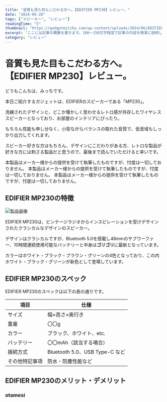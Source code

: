 ```yaml
---
title: "音質も見た目もこだわる方へ。【EDIFIER MP230】レビュー。"
date: "2024-09-20"
tags: ["スピーカー", "レビュー"]
readingTime: "5"
thumbnail: "https://gadgetmitchy.com/wp-content/uploads/2024/06/EDIFIER-MP230.png"
excerpt: "ここには記事の概要を書きます。100〜150文字程度で記事の内容を簡潔に説明します。"
category: "レビュー"
---
```


# 音質も見た目もこだわる方へ。【EDIFIER MP230】レビュー。

どうもこんちは、みっちです。

本日ご紹介するガジェットは、EDIFIERのスピーカーである「MP230」。

洗練されたデザインと、どこか懐かしく思わせるレトロ感が共存したワイヤレススピーカーとなっており、お部屋のインテリアにぴったり。

もちろん性能も申し分なく、小型ながらバランスの取れた音質で、低音域もしっかり出力してくれます。

スピーカー好きな方はもちろん、デザインにこだわりがある方、レトロな製品が好きな方には刺さる製品だと思うので、最後まで読んでいただけると幸いです。

<AffiliateLink
  title="Edifier MP230 スピーカー Bluetooth スピーカー 木製 ワイヤレス 小型 16時間音楽再生 TFカード Type-C 充電式 ベースプレーヤー AUX 対応 プレゼントとして"
  imageUrl="https://m.media-amazon.com/images/I/419xiWtbTOL._SL500_.jpg"
  price="¥9,900"
  description="【製品の簡単な説明】"
  rating={4.5}
  amazonUrl="https://www.amazon.co.jp/dp/B09MTKMKS2?tag=gadgetmitchy-22&linkCode=ogi&th=1&psc=1"
  rakutenUrl="Edifier MP230 スピーカー Bluetooth スピーカー 木製 ワイヤレス 小型 16時間音楽再生 TFカード Type-C 充電式 ベースプレーヤー AUX 対応 プレゼントとして"
/>

<Note type="info">
  本製品はメーカー様からの提供を受けて執筆したものですが、忖度は一切しておりません。
</Note>

<Note type="warn">
  本製品はメーカー様からの提供を受けて執筆したものですが、忖度は一切しておりません。
</Note>

<Note type="alert">
  本製品はメーカー様からの提供を受けて執筆したものですが、忖度は一切しておりません。
</Note>

## EDIFIER MP230の特徴

<Image
  src="https://gadgetmitchy.com/wp-content/uploads/2024/06/DSF5373-1536x1536.jpg"
  alt="製品画像"
  width={800}
  height={800}
/>

EDIFIER MP230は、ビンテージラジオからインスピレーションを受けデザインされたクラシカルなデザインのスピーカー。

デザインはクラシカルですが、Bluetooth 5.0を搭載し48mmのサブウーファー、10時間連続使用可能なバッテリーと中身は**ゴリゴリ**に最新となっています。

カラーはホワイト・ブラック・ブラウン・グリーンの4色となっており、この内ホワイト・ブラック・グリーンが新色として登場しています。

## EDIFIER MP230のスペック

EDIFIER MP230のスペックは以下の表の通りです。

| 項目           | 仕様                           |
| -------------- | ------------------------------ |
| サイズ         | 幅×高さ×奥行き                 |
| 重量           | 〇〇g                          |
| カラー         | ブラック、ホワイト、etc.       |
| バッテリー     | 〇〇mAh（該当する場合）        |
| 接続方式       | Bluetooth 5.0、USB Type-C など |
| その他特記事項 | 防水・防塵性能など             |

## EDIFIER MP230のメリット・デメリット

### otamesi

<Tweet id="1796539191062597876" />

<YouTube id="atJbRXERvH8" />
